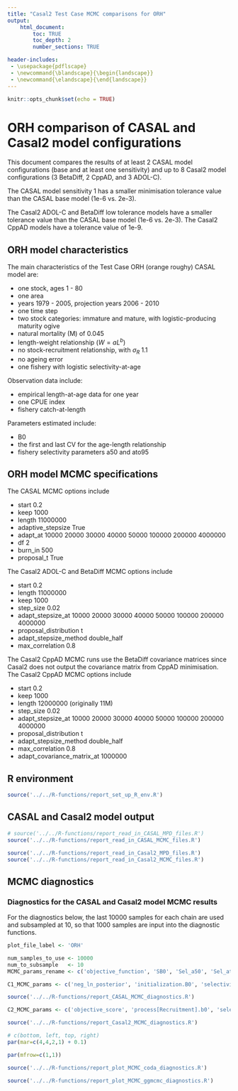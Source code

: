 ```yaml
---
title: "Casal2 Test Case MCMC comparisons for ORH"
output:
    html_document:
        toc: TRUE
        toc_depth: 2
        number_sections: TRUE

header-includes:
 - \usepackage{pdflscape}
 - \newcommand{\blandscape}{\begin{landscape}}
 - \newcommand{\elandscape}{\end{landscape}}
---
```


```r
knitr::opts_chunk$set(echo = TRUE)
```

# ORH comparison of CASAL and Casal2 model configurations

This document compares the results of at least 2 CASAL model configurations (base and at least one sensitivity) and up to 8 Casal2 model configurations (3 BetaDiff, 2 CppAD, and 3 ADOL-C).

The CASAL model sensitivity 1 has a smaller minimisation tolerance value than the CASAL base model (1e-6 vs. 2e-3).

The Casal2 ADOL-C and BetaDiff low tolerance models have a smaller tolerance value than the CASAL base model (1e-6 vs. 2e-3). The Casal2 CppAD models have a tolerance value of 1e-9.


## ORH model characteristics

The main characteristics of the Test Case ORH (orange roughy) CASAL model are:

* one stock, ages 1 - 80
* one area
* years 1979 - 2005, projection years 2006 - 2010
* one time step
* two stock categories: immature and mature, with logistic-producing maturity ogive
* natural mortality (M) of 0.045
* length-weight relationship ($W = aL^b$)
* no stock-recruitment relationship, with $\sigma_R$ 1.1
* no ageing error
* one fishery with logistic selectivity-at-age

Observation data include:

* empirical length-at-age data for one year
* one CPUE index
* fishery catch-at-length

Parameters estimated include:

* B0
* the first and last CV for the age-length relationship
* fishery selectivity parameters a50 and ato95


## ORH model MCMC specifications

The CASAL MCMC options include

* start 0.2
* keep 1000
* length 11000000
* adaptive_stepsize True
* adapt_at 10000 20000 30000 40000 50000 100000 200000 4000000
* df 2
* burn_in 500
* proposal_t True

The Casal2 ADOL-C and BetaDiff MCMC options include

* start 0.2
* length 11000000
* keep 1000
* step_size 0.02
* adapt_stepsize_at 10000 20000 30000 40000 50000 100000 200000 4000000
* proposal_distribution t
* adapt_stepsize_method double_half
* max_correlation 0.8

The Casal2 CppAD MCMC runs use the BetaDiff covariance matrices since Casal2 does not output the covariance matrix from CppAD minimisation. The Casal2 CppAD MCMC options include

* start 0.2
* keep 1000
* length 12000000 (originally 11M)
* step_size 0.02
* adapt_stepsize_at 10000 20000 30000 40000 50000 100000 200000 4000000
* proposal_distribution t
* adapt_stepsize_method double_half
* max_correlation 0.8
* adapt_covariance_matrix_at 1000000


## R environment

```r
source('../../R-functions/report_set_up_R_env.R')
```


## CASAL and Casal2 model output

```r
# source('../../R-functions/report_read_in_CASAL_MPD_files.R')
source('../../R-functions/report_read_in_CASAL_MCMC_files.R')
```


```r
source('../../R-functions/report_read_in_Casal2_MPD_files.R')
source('../../R-functions/report_read_in_Casal2_MCMC_files.R')
```


## MCMC diagnostics

### Diagnostics for the CASAL and Casal2 model MCMC results

For the diagnostics below, the last 10000 samples for each chain are used and subsampled at 10, so that 1000 samples are input into the diagnostic functions.


```r
plot_file_label <- 'ORH'

num_samples_to_use <- 10000
num_to_subsample   <- 10
MCMC_params_rename <- c('objective_function', 'SB0', 'Sel_a50', 'Sel_ato95', 'CV_first', 'CV_last')

C1_MCMC_params <- c('neg_ln_posterior', 'initialization.B0', 'selectivity[SELandes].all.1', 'selectivity[SELandes].all.2', 'size_at_age.cv1.1', 'size_at_age.cv2.1')

source('../../R-functions/report_CASAL_MCMC_diagnostics.R')
```


```r
C2_MCMC_params <- c('objective_score', 'process[Recruitment].b0', 'selectivity[SELandes].a50', 'selectivity[SELandes].ato95', 'age_length[age_len_label].cv_first', 'age_length[age_len_label].cv_last')

source('../../R-functions/report_Casal2_MCMC_diagnostics.R')
```


```r
# c(bottom, left, top, right)
par(mar=c(4,4,2,1) + 0.1)

par(mfrow=c(1,1))
```


```r
source('../../R-functions/report_plot_MCMC_coda_diagnostics.R')
```


```r
source('../../R-functions/report_plot_MCMC_ggmcmc_diagnostics.R')
```

